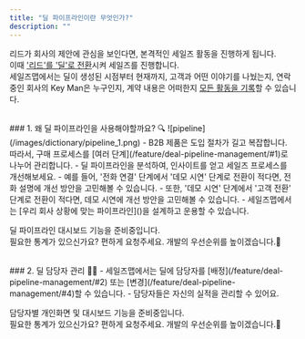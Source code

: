 ```yaml
---
title: "딜 파이프라인이란 무엇인가?"
description: ""
---
```


리드가 회사의 제안에 관심을 보인다면, 본격적인 세일즈 활동을 진행하게 됩니다.<br/>
이때 ['리드'를 '딜'로 전환]()시켜 세일즈를 진행합니다.<br/>
세일즈맵에서는 딜이 생성된 시점부터 현재까지, 고객과 어떤 이야기를 나눴는지, 연락중인 회사의 Key Man은 누구인지, 계약 내용은 어떠한지 [모든 활동을 기록](/feature/deal-pipeline-management/#4)할 수 있습니다.

<br/>
### 1. 왜 딜 파이프라인을 사용해야할까요? 🔍
![pipeline](/images/dictionary/pipeline_1.png)
- B2B 제품은 도입 절차가 길고 복잡합니다. 따라서, 구매 프로세스를 [여러 단계](/feature/deal-pipeline-management/#1)로 나누어 관리합니다.
- 딜 파이프라인을 분석하여, 인사이트를 얻고 세일즈 프로세스를 개선해보세요.
- 예를 들어, '전화 연결' 단계에서 '데모 시연' 단계로 전환이 적다면, 전화 설명에 개선 방안을 고민해볼 수 있습니다.
- 또한, '데모 시연' 단계에서 '고객 전환' 단계로 전환이 적다면, 데모 시연에 개선 방안을 고민해볼 수 있습니다.
- 세일즈맵에서는 [우리 회사 상황에 맞는 파이프라인]()을 설계하고 운용할 수 있습니다.

<Tip>딜 파이프라인 대시보드 기능을 준비중입니다.<br/> 필요한 통계가 있으신가요? 편하게 요청주세요. 개발의 우선순위를 높이겠습니다.🤣</Tip>


<br/>
### 2. 딜 담당자 관리 🧑‍💼
- 세일즈맵에서는 딜에 담당자를 [배정](/feature/deal-pipeline-management/#2) 또는 [변경](/feature/deal-pipeline-management/#4)할 수 있습니다.
- 담당자들은 자신의 실적을 관리할 수 있어요.

<Tip>담당자별 개인화면 및 대시보드 기능을 준비중입니다.<br/> 필요한 통계가 있으신가요? 편하게 요청주세요. 개발의 우선순위를 높이겠습니다.🤣</Tip>